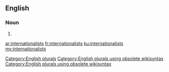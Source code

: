 ==English==

===Noun===
{{head|en}}

# {{plural of|internationalist}}

[[Category:English plurals]][[Category:English plurals using obsolete wikisyntax]][[Category:English plurals using obsolete wikisyntax]]

[[ar:internationalists]]
[[fr:internationalists]]
[[ku:internationalists]]
[[my:internationalists]]